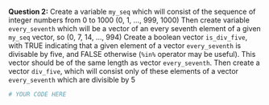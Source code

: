 **Question 2:** Create a variable `my_seq` which will consist of the sequence of integer numbers from 0 to 1000 (0, 1, ..., 999, 1000)
Then create variable `every_seventh` which will be a vector of an every seventh element of a given `my_seq` vector, so (0, 7, 14, ..., 994)
Create a boolean vector `is_div_five`, with TRUE indicating that a given element of a vector `every_seventh` is divisable by five, and FALSE otherwise (`%in%` operator may be useful). This vector should be of the same length as vector `every_seventh`.
Then create a vector `div_five`, which will consist only of these elements of a vector `every_seventh` which are divisible by 5

```r
# YOUR CODE HERE
```
